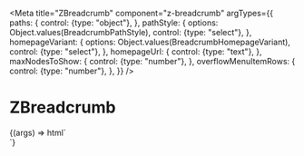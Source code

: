 
<Meta
  title="ZBreadcrumb"
  component="z-breadcrumb"
  argTypes={{
    paths: {
      control: {type: "object"},
    },
    pathStyle: {
      options: Object.values(BreadcrumbPathStyle),
      control: {type: "select"},
    },
    homepageVariant: {
      options: Object.values(BreadcrumbHomepageVariant),
      control: {type: "select"},
    },
    homepageUrl: {
      control: {type: "text"},
    },
    maxNodesToShow: {
      control: {type: "number"},
    },
    overflowMenuItemRows: {
      control: {type: "number"},
    },
  }}
/>

# ZBreadcrumb

<Canvas>
  <Story
    name="breadcrumb with paths"
    args={{
      pathStyle: BreadcrumbPathStyle.SEMIBOLD,
      paths: [
        {name: "Path 1", path: "https://www.zanichelli.it"},
        {name: "Path 2", path: "/path2"},
        {name: "Path 3", path: "/path3"},
        {name: "Path 4", path: "/path4"},
        {name: "Path 5", path: "/path5"},
        {name: "Path 6", path: "/path6"},
      ],
      homepageUrl: "/home",
      homepageVariant: BreadcrumbHomepageVariant.ICON,
      maxNodesToShow: 5,
    }}
  >
    {(args) => html`<div class="container">
      <z-breadcrumb
        path-style=${args.pathStyle}
        paths=${JSON.stringify(args.paths)}
        homepage-variant=${args.homepageVariant}
        max-nodes-to-show=${args.maxNodesToShow}
        overflow-menu-item-rows=${args.overflowMenuItemRows}
      ></z-breadcrumb>
    </div>`}
  </Story>
</Canvas>

<ArgsTable of="z-breadcrumb" />
